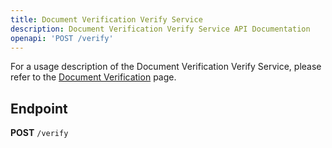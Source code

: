```yaml
---
title: Document Verification Verify Service
description: Document Verification Verify Service API Documentation
openapi: 'POST /verify'
---
```


For a usage description of the Document Verification Verify Service, please refer to the [Document Verification](/essentials/documentVerification) page.

## Endpoint

**POST** `/verify`

